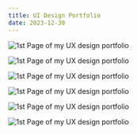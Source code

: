 ```yaml
---
title: UI Design Portfolio
date: 2023-12-30
---
```

![1st Page of my UX design portfolio](./page01.jpg)
<br/>

![1st Page of my UX design portfolio](./page02.jpg)
<br/>

![1st Page of my UX design portfolio](./page03.jpg)
<br/>

![1st Page of my UX design portfolio](./page04.jpg)
<br/>

![1st Page of my UX design portfolio](./page05.jpg)
<br/>

![1st Page of my UX design portfolio](./page06.jpg)
<br/>
